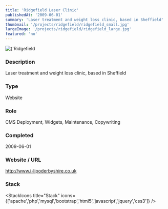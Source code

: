 ```yaml
---
title: 'Ridgefield Laser Clinic'
publishedAt: '2009-06-01'
summary: 'Laser treatment and weight loss clinic, based in Sheffield'
thumbnail: '/projects/ridgefield/ridgefield_small.jpg'
largeImage: '/projects/ridgefield/ridgefield_large.jpg'
featured: 'no'
---
```


<div className="relative w-full h-[400px] sm:h-[600px] md:h-[760px] lg:h-[920px]">
  <Image
    alt={'Ridgefield Laser Clinic'}
    src={'/projects/ridgefield/ridgefield.jpg'}
    sizes="(max-width: 640px) 100%, 100%"
    fill={true}
    priority
    style={{
      objectFit: 'contain'
    }}
  />
</div>

### Description

Laser treatment and weight loss clinic, based in Sheffield


### Type

Website

### Role

CMS Deployment, Widgets, Maintenance, Copywriting

### Completed
2009-06-01

### Website / URL
http://www.i-lipoderbyshire.co.uk


### Stack

<StackIcons
  title="Stack"
  icons={['apache','php','mysql','bootstrap','html5','javascript','jquery','css3']}
  />
